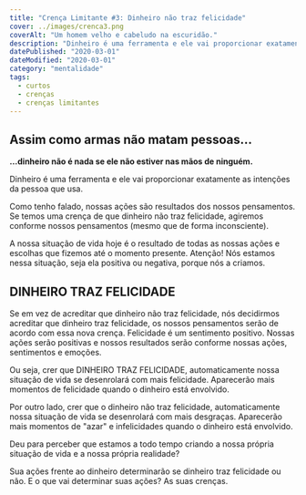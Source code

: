 ```yaml
---
title: "Crença Limitante #3: Dinheiro não traz felicidade"
cover: ../images/crenca3.png
coverAlt: "Um homem velho e cabeludo na escuridão."
description: "Dinheiro é uma ferramenta e ele vai proporcionar exatamente as intenções da pessoa que usa."
datePublished: "2020-03-01"
dateModified: "2020-03-01"
category: "mentalidade"
tags:
  - curtos
  - crenças
  - crenças limitantes
---
```


## Assim como armas não matam pessoas...

**...dinheiro não é nada se ele não estiver nas mãos de ninguém.**

  

Dinheiro é uma ferramenta e ele vai proporcionar exatamente as intenções da pessoa que usa.

  

Como tenho falado, nossas ações são resultados dos nossos pensamentos. Se temos uma crença de que dinheiro não traz felicidade, agiremos conforme nossos pensamentos (mesmo que de forma inconsciente).

  

A nossa situação de vida hoje é o resultado de todas as nossas ações e escolhas que fizemos até o momento presente. Atenção! Nós estamos nessa situação, seja ela positiva ou negativa, porque nós a criamos.

  

## DINHEIRO TRAZ FELICIDADE

  

Se em vez de acreditar que dinheiro não traz felicidade, nós decidirmos acreditar que dinheiro traz felicidade, os nossos pensamentos serão de acordo com essa nova crença. Felicidade é um sentimento positivo. Nossas ações serão positivas e nossos resultados serão conforme nossas ações, sentimentos e emoções.

  

Ou seja, crer que DINHEIRO TRAZ FELICIDADE, automaticamente nossa situação de vida se desenrolará com mais felicidade. Aparecerão mais momentos de felicidade quando o dinheiro está envolvido.

  

Por outro lado, crer que o dinheiro não traz felicidade, automaticamente nossa situação de vida se desenrolará com mais desgraças. Aparecerão mais momentos de "azar" e infelicidades quando o dinheiro está envolvido.

  

Deu para perceber que estamos a todo tempo criando a nossa própria situação de vida e a nossa própria realidade?

  

Sua ações frente ao dinheiro determinarão se dinheiro traz felicidade ou não. E o que vai determinar suas ações? As suas crenças.